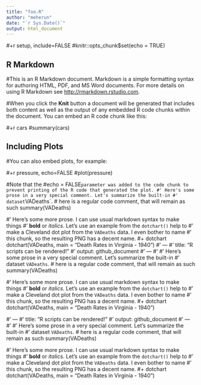 ```yaml
---
title: "foo.R"
author: "meherun"
date: "`r Sys.Date()`"
output: html_document
---
```


#+r setup, include=FALSE
#knitr::opts_chunk$set(echo = TRUE)


## R Markdown

#This is an R Markdown document. Markdown is a simple formatting syntax for authoring HTML, PDF, and MS Word documents. For more details on using R Markdown see <http://rmarkdown.rstudio.com>.

#When you click the **Knit** button a document will be generated that includes both content as well as the output of any embedded R code chunks within the document. You can embed an R code chunk like this:

#+r cars
#summary(cars)


## Including Plots

#You can also embed plots, for example:

#+r pressure, echo=FALSE
#plot(pressure)

#Note that the #echo = FALSE` parameter was added to the code chunk to prevent printing of the R code that generated the plot.
#' Here's some prose in a very special comment. Let's summarize the built-in
#' dataset `VADeaths`.
# here is a regular code comment, that will remain as such
summary(VADeaths)

#' Here's some more prose. I can use usual markdown syntax to make things
#' **bold** or *italics*. Let's use an example from the `dotchart()` help to
#' make a Cleveland dot plot from the `VADeaths` data. I even bother to name
#' this chunk, so the resulting PNG has a decent name.
#+ dotchart
dotchart(VADeaths, main = "Death Rates in Virginia - 1940")
#' ---
#' title: "R scripts can be rendered!"
#' output: github_document
#' ---
#'
#' Here's some prose in a very special comment. Let's summarize the built-in
#' dataset `VADeaths`.
# here is a regular code comment, that will remain as such
summary(VADeaths)

#' Here's some more prose. I can use usual markdown syntax to make things
#' **bold** or *italics*. Let's use an example from the `dotchart()` help to
#' make a Cleveland dot plot from the `VADeaths` data. I even bother to name
#' this chunk, so the resulting PNG has a decent name.
#+ dotchart
dotchart(VADeaths, main = "Death Rates in Virginia - 1940")

#' ---
#' title: "R scripts can be rendered!"
#' output: github_document
#' ---
#'
#' Here's some prose in a very special comment. Let's summarize the built-in
#' dataset `VADeaths`.
# here is a regular code comment, that will remain as such
summary(VADeaths)

#' Here's some more prose. I can use usual markdown syntax to make things
#' **bold** or *italics*. Let's use an example from the `dotchart()` help to
#' make a Cleveland dot plot from the `VADeaths` data. I even bother to name
#' this chunk, so the resulting PNG has a decent name.
#+ dotchart
dotchart(VADeaths, main = "Death Rates in Virginia - 1940")

